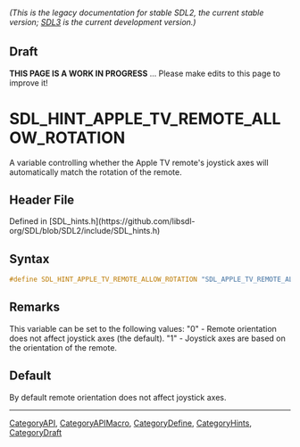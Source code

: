====== (This is the legacy documentation for stable SDL2, the current stable version; [https://wiki.libsdl.org/SDL3/ SDL3] is the current development version.) ======

== Draft ==

'''THIS PAGE IS A WORK IN PROGRESS''' ... Please make edits to this page to improve it!


<!-- #*^*^*^*^*See https://wiki.libsdl.org/SGEnumerations for details on editing this page*^*^*^*^* -->
= SDL_HINT_APPLE_TV_REMOTE_ALLOW_ROTATION =

A variable controlling whether the Apple TV remote's joystick axes will automatically match the rotation of the remote.

== Header File ==

Defined in [SDL_hints.h](https://github.com/libsdl-org/SDL/blob/SDL2/include/SDL_hints.h)

== Syntax ==

<syntaxhighlight lang='c'>
#define SDL_HINT_APPLE_TV_REMOTE_ALLOW_ROTATION "SDL_APPLE_TV_REMOTE_ALLOW_ROTATION"</syntaxhighlight>

== Remarks ==

This variable can be set to the following values: "0" - Remote orientation
does not affect joystick axes (the default). "1" - Joystick axes are based
on the orientation of the remote.

== Default ==

By default remote orientation does not affect joystick axes.

----
[[CategoryAPI]], [[CategoryAPIMacro]], [[CategoryDefine]], [[CategoryHints]], [[CategoryDraft]]
<!-- #See the Style Guide for instructions on editing the footer. -->


